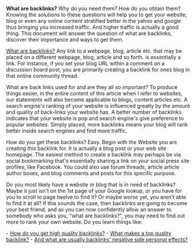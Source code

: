 '''What are backlinks?''' Why do you need them? How do you obtain them? Knowing the solutions to these questions will help you to get your website, blog or even any online content stratified better in the yahoo and google thus bringing you increased traffic. And higher traffic is actually a good thing. This document will answer the question of what are backlinks, discover their importance and ways to get them.

[http://seonew.org/what-is-backlinks/ What are backlinks?] Any link to a webpage, blog, article etc. that may be placed on a different webpage, blog, article and so forth. is essentially a link. For instance, if you set your blog URL within a comment on a discussion board post, you are primarily creating a backlink for ones blog in that online community thread.

What are back links used for and are they all so important? To produce things easier, in the entire content of this article when I refer to websites, our statements will also become applicable to blogs, content articles etc. A search engine's ranking of your website is influenced greatly by the amount and quality of back-links your website has. A better number of backlinks indicates that your website is pop and search engine's give preference to popular websites. Simply placed, more backlinks means your blog will rank better inside search engines and find more traffic.

How do you get these backlinks? Easy. Begin with the Website you are creating this backlink for. It is actually a blog post or your web site homepage. The easiest method to create a backlink may perhaps be via social bookmarking that's essentially sharing a link on your social press site profiles, like Facebook. You could also use forum threads, article article author boxes, and blog comments and posts for this specific purpose.

Do you most likely have a website or blog that is in need of backlinks? Maybe it just isn't on the 1st page of your Google lookup, or you have for you to scroll to page twelve to find it? Or maybe worse yet, you aren't able to find it at all? If this sounds the case, then backlinks are going to become your best friend, and as you can now confidently allow an answer to somebody who asks you, "what are backlinks?", you may need to find out more to rank your own website. Do you learn things like:

- [http://seonew.org/link-building/ How do you get high quality backlinks?]
- [http://seonew.org/how-backlinks-can-support-your-website/  What makes a top quality backlink?]
- [http://seonew.org/what-is-backlinks/ And what are usually backlinks' negative side personal effects?]